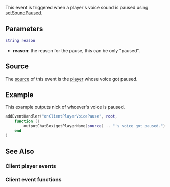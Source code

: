 {{Client event}}
 
This event is triggered when a player's voice sound is paused using [[/setSoundPaused.md|setSoundPaused]].

==Parameters== 
<syntaxhighlight lang="lua">
string reason
</syntaxhighlight> 

*'''reason''': the reason for the pause, this can be only "paused".

==Source==
The [[/event_system#Event_source.md|source]] of this event is the [[/Element/Player.md|player]] whose voice got paused.

==Example== 
This example outputs nick of whoever's voice is paused.
<syntaxhighlight lang="lua">
addEventHandler("onClientPlayerVoicePause", root,
    function ()
        outputChatBox(getPlayerName(source) .. "'s voice got paused.")
    end
)
</syntaxhighlight>

==See Also==
===Client player events===
{{Client_player_events}}
===Client event functions===
{{Client_event_functions}}